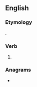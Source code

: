 ==English==

===Etymology===
{{suffix|en|pour|est}}.

===Verb===
{{head|en|verb form}}

# {{en-archaic second-person singular of|pour|lang=en}}

===Anagrams===
* {{anagrams|en|a=eoprstu|-pterous|Proteus|Puertos|Stroupe|Troupes|petrous|posture|pouters|proteus|spouter|store up|troupes}}